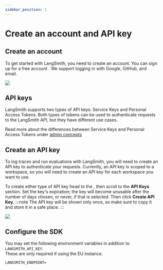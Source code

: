```yaml
---
sidebar_position: 1
---
```



# Create an account and API key

## Create an account

To get started with LangSmith, you need to create an account. You can sign up for a free account <RegionalUrl text='here'/>.
We support logging in with Google, GitHub, and email.

![](./static/create_account.png)

## API keys

LangSmith supports two types of API keys: Service Keys and Personal Access Tokens.
Both types of tokens can be used to authenticate requests to the LangSmith API, but they have different use cases.

Read more about the differences between Service Keys and Personal Access Tokens under [admin concepts](../../concepts)

## Create an API key

To log traces and run evaluations with LangSmith, you will need to create an API key to authenticate your requests.
Currently, an API key is scoped to a workspace, so you will need to create an API key for each workspace you want to use.

To create either type of API key head to the <RegionalUrl text='Settings page' suffix='/settings'/>, then scroll to the **API Keys** section.
Set the key's expiration; the key will become unusable after the number of days chosen, or never, if that is selected. Then click **Create API Key.**
:::note
The API key will be shown only once, so make sure to copy it and store it in a safe place.
:::

![](./static/create_api_key.png")

## Configure the SDK

You may set the following environment variables in addition to `LANGSMITH_API_KEY`.  
These are only required if using the EU instance.

`LANGSMITH_ENDPOINT=`<RegionalUrl type='api' link={false} />
